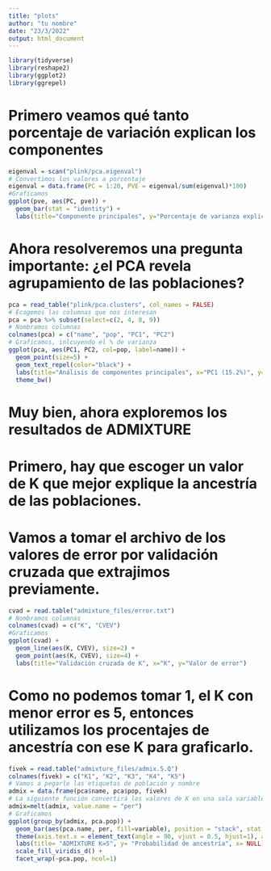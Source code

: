 ---
title: "plots"
author: "tu nombre"
date: "23/3/2022"
output: html_document
---

```{r setup, include=FALSE}
library(tidyverse)
library(reshape2)
library(ggplot2)
library(ggrepel)
```

# Primero veamos qué tanto porcentaje de variación explican los componentes

```{r}
eigenval = scan("plink/pca.eigenval")
# Convertimos los valores a porcentaje
eigenval = data.frame(PC = 1:20, PVE = eigenval/sum(eigenval)*100)
#Graficamos
ggplot(pve, aes(PC, pve)) + 
  geom_bar(stat = "identity") + 
  labs(title="Componente principales", y="Porcentaje de varianza explicado") 
```

# Ahora resolveremos una pregunta importante: ¿el PCA revela agrupamiento de las poblaciones?

```{r}
pca = read_table("plink/pca.clusters", col_names = FALSE)
# Ecogemos las columnas que nos interesan
pca = pca %>% subset(select=c(2, 4, 8, 9))
# Nombramos columnas
colnames(pca) = c("name", "pop", "PC1", "PC2")
# Graficamos, inlcuyendo el % de varianza
ggplot(pca, aes(PC1, PC2, col=pop, label=name)) + 
  geom_point(size=5) + 
  geom_text_repel(color="black") +
  labs(title="Análisis de componentes principales", x="PC1 (15.2%)", y="PC2 (9.7%)", col="Población") + 
  theme_bw()
```

# Muy bien, ahora exploremos los resultados de ADMIXTURE

# Primero, hay que escoger un valor de K que mejor explique la ancestría de las poblaciones.
# Vamos a tomar el archivo de los valores de error por validación cruzada que extrajimos previamente.

```{r}
cvad = read.table("admixture_files/error.txt")
# Nombramos columnas
colnames(cvad) = c("K", "CVEV")
#Graficamos
ggplot(cvad) + 
  geom_line(aes(K, CVEV), size=2) + 
  geom_point(aes(K, CVEV), size=4) +
  labs(title="Validación cruzada de K", x="K", y="Valor de error")
```

# Como no podemos tomar 1, el K con menor error es 5, entonces utilizamos los procentajes de ancestría con ese K para graficarlo.

```{r}
fivek = read.table("admixture_files/admix.5.Q")
colnames(fivek) = c("K1", "K2", "K3", "K4", "K5")
# Vamos a pegarle las etiquetas de población y nombre
admix = data.frame(pca$name, pca$pop, fivek)
# La siguiente función convertirá los valores de K en una sola variable y los emparejará con su etiqueta.
admix=melt(admix, value.name = "per")
# Graficamos
ggplot(group_by(admix, pca.pop)) + 
  geom_bar(aes(pca.name, per, fill=variable), position = "stack", stat = "identity", width=1) + 
  theme(axis.text.x = element_text(angle = 90, vjust = 0.5, hjust=1), axis.ticks.x=element_blank(), legend.position = "none") +
  labs(title= "ADMIXTURE K=5", y= "Probabilidad de ancestría", x= NULL) +
  scale_fill_viridis_d() +
  facet_wrap(~pca.pop, ncol=1)
```
